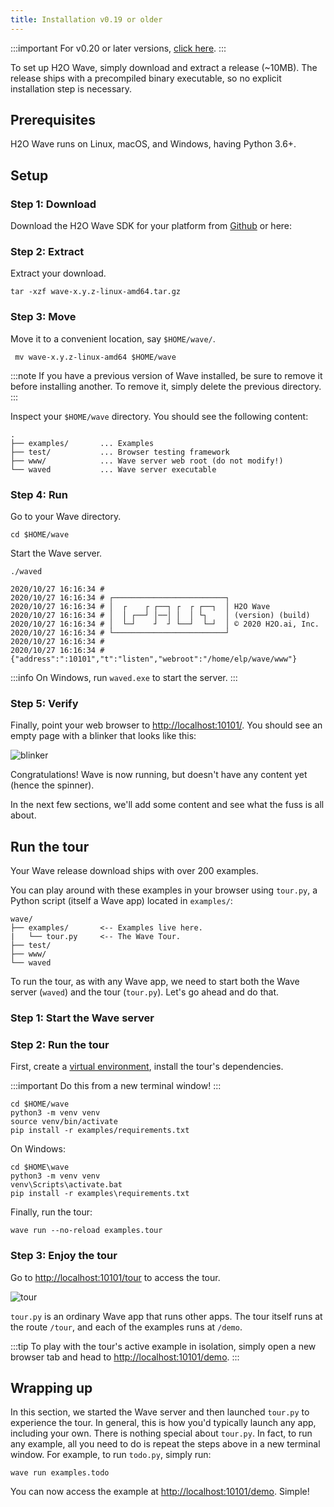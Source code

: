 ```yaml
---
title: Installation v0.19 or older
---
```


:::important
For v0.20 or later versions, [click here](/docs/installation).
:::

To set up H2O Wave, simply download and extract a release (~10MB). The release ships with a precompiled binary executable, so no explicit installation step is necessary.

## Prerequisites

H2O Wave runs on Linux, macOS, and Windows, having Python 3.6+.

## Setup

### Step 1: Download

Download the H2O Wave SDK for your platform from [Github](https://github.com/h2oai/wave/releases/latest) or here:


<Downloads />

### Step 2: Extract

Extract your download.

```shell
tar -xzf wave-x.y.z-linux-amd64.tar.gz
```

### Step 3: Move

Move it to a convenient location, say `$HOME/wave/`.

```shell
 mv wave-x.y.z-linux-amd64 $HOME/wave
```

:::note
If you have a previous version of Wave installed, be sure to remove it before installing another. To remove it, simply delete the previous directory.
:::

Inspect your `$HOME/wave` directory. You should see the following content:

```
.
├── examples/       ... Examples
├── test/           ... Browser testing framework
├── www/            ... Wave server web root (do not modify!)
└── waved           ... Wave server executable
```

### Step 4: Run

Go to your Wave directory.

```shell
cd $HOME/wave
```

Start the Wave server.

```shell
./waved
```

```
2020/10/27 16:16:34 # 
2020/10/27 16:16:34 # ┌─────────────────────────┐
2020/10/27 16:16:34 # │  ┌    ┌ ┌──┐ ┌  ┌ ┌──┐  │ H2O Wave
2020/10/27 16:16:34 # │  │ ┌──┘ │──│ │  │ └┐    │ (version) (build)
2020/10/27 16:16:34 # │  └─┘    ┘  ┘ └──┘  └─┘  │ © 2020 H2O.ai, Inc.
2020/10/27 16:16:34 # └─────────────────────────┘
2020/10/27 16:16:34 # 
2020/10/27 16:16:34 # {"address":":10101","t":"listen","webroot":"/home/elp/wave/www"}
```

:::info
On Windows, run `waved.exe` to start the server.
:::

### Step 5: Verify

Finally, point your web browser to [http://localhost:10101/](http://localhost:10101/). You should see an empty page with a blinker that looks like this:

![blinker](assets/installation__waiting.gif)

Congratulations! Wave is now running, but doesn't have any content yet (hence the spinner).

In the next few sections, we'll add some content and see what the fuss is all about.

## Run the tour


Your Wave release download ships with over 200 examples.

You can play around with these examples in your browser using `tour.py`, a Python script (itself a Wave app) located in `examples/`:

```none title="Contents of $HOME/wave"
wave/
├── examples/       <-- Examples live here.
|   └── tour.py     <-- The Wave Tour.
├── test/           
├── www/            
└── waved
```

To run the tour, as with any Wave app, we need to start both the Wave server (`waved`) and the tour (`tour.py`). Let's go ahead and do that.

### Step 1: Start the Wave server

<StartQ/>

### Step 2: Run the tour

First, create a [virtual environment](https://docs.python.org/3/tutorial/venv.html), install the tour's dependencies.

:::important
Do this from a new terminal window!
:::

```shell
cd $HOME/wave
python3 -m venv venv
source venv/bin/activate
pip install -r examples/requirements.txt
```

On Windows:

```shell
cd $HOME\wave
python3 -m venv venv
venv\Scripts\activate.bat
pip install -r examples\requirements.txt
```

Finally, run the tour:

```shell
wave run --no-reload examples.tour
```

### Step 3: Enjoy the tour

Go to [http://localhost:10101/tour](http://localhost:10101/tour) to access the tour.

![tour](assets/tour__tour.png)

`tour.py` is an ordinary Wave app that runs other apps. The tour itself runs at the route `/tour`, and each of the examples runs at `/demo`.

:::tip
To play with the tour's active example in isolation, simply open a new browser tab and head to [http://localhost:10101/demo](http://localhost:10101/demo).
:::

## Wrapping up

In this section, we started the Wave server and then launched `tour.py` to experience the tour. In general, this is how you'd typically launch any app, including your own. There is nothing special about `tour.py`. In fact, to run any example, all you need to do is repeat the steps above in a new terminal window. For example, to run `todo.py`, simply run:

```shell
wave run examples.todo
```

You can now access the example at [http://localhost:10101/demo](http://localhost:10101/demo). Simple!

